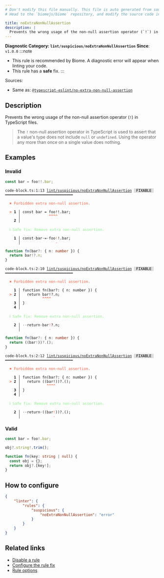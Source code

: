 ```yaml
---
# Don't modify this file manually. This file is auto generated from source, and you will lose your changes next time the website is built.
# Head to the `biomejs/biome` repository, and modify the source code in there.

title: noExtraNonNullAssertion
description: |
  Prevents the wrong usage of the non-null assertion operator (`!`) in TypeScript files.
---
```


**Diagnostic Category: `lint/suspicious/noExtraNonNullAssertion`**
<Tabs>
<TabItem label="TypeScript and TSX" icon="seti:typescript">
**Since**: `v1.0.0`
:::note
- This rule is recommended by Biome. A diagnostic error will appear when linting your code.
- This rule has a **safe** fix.
:::

Sources: 
- Same as: <a href="https://typescript-eslint.io/rules/no-extra-non-null-assertion" target="_blank"><code>@typescript-eslint/no-extra-non-null-assertion</code></a>

## Description
Prevents the wrong usage of the non-null assertion operator (`!`) in TypeScript files.

>The `!` non-null assertion operator in TypeScript is used to assert that a value's type does not include `null` or `undefined`. Using the operator any more than once on a single value does nothing.


## Examples

### Invalid

```ts
const bar = foo!!.bar;
```

<pre class="language-text"><code class="language-text">code-block.ts:1:13 <a href="https://biomejs.dev/linter/rules/no-extra-non-null-assertion">lint/suspicious/noExtraNonNullAssertion</a> <span style="color: #000; background-color: #ddd;"> FIXABLE </span> ━━━━━━━━━━━━━━━━━━━━━━━━━━━━━━━<br /><br />  <strong><span style="color: Tomato;">✖</span></strong> <span style="color: Tomato;">Forbidden extra non-null assertion.</span><br />  <br />  <strong><span style="color: Tomato;">&gt;</span></strong> <strong>1 │ </strong>const bar = foo!!.bar;<br />   <strong>   │ </strong>            <strong><span style="color: Tomato;">^</span></strong><strong><span style="color: Tomato;">^</span></strong><strong><span style="color: Tomato;">^</span></strong><strong><span style="color: Tomato;">^</span></strong><br />    <strong>2 │ </strong><br />  <br />  <strong><span style="color: lightgreen;">ℹ</span></strong> <span style="color: lightgreen;">Safe fix</span><span style="color: lightgreen;">: </span><span style="color: lightgreen;">Remove extra non-null assertion.</span><br />  <br />  <strong>  1 │ </strong>const<span style="opacity: 0.8;">·</span>bar<span style="opacity: 0.8;">·</span>=<span style="opacity: 0.8;">·</span>foo<span style="color: Tomato;">!</span>!.bar;<br />  <strong>    │ </strong>               <span style="color: Tomato;">-</span>      <br /></code></pre>

```ts
function fn(bar?: { n: number }) {
  return bar!?.n;
}
```

<pre class="language-text"><code class="language-text">code-block.ts:2:10 <a href="https://biomejs.dev/linter/rules/no-extra-non-null-assertion">lint/suspicious/noExtraNonNullAssertion</a> <span style="color: #000; background-color: #ddd;"> FIXABLE </span> ━━━━━━━━━━━━━━━━━━━━━━━━━━━━━━━<br /><br />  <strong><span style="color: Tomato;">✖</span></strong> <span style="color: Tomato;">Forbidden extra non-null assertion.</span><br />  <br />    <strong>1 │ </strong>function fn(bar?: &#123; n: number &#125;) &#123;<br />  <strong><span style="color: Tomato;">&gt;</span></strong> <strong>2 │ </strong>  return bar!?.n;<br />   <strong>   │ </strong>         <strong><span style="color: Tomato;">^</span></strong><strong><span style="color: Tomato;">^</span></strong><strong><span style="color: Tomato;">^</span></strong><strong><span style="color: Tomato;">^</span></strong><br />    <strong>3 │ </strong>&#125;<br />    <strong>4 │ </strong><br />  <br />  <strong><span style="color: lightgreen;">ℹ</span></strong> <span style="color: lightgreen;">Safe fix</span><span style="color: lightgreen;">: </span><span style="color: lightgreen;">Remove extra non-null assertion.</span><br />  <br />  <strong>  2 │ </strong><span style="opacity: 0.8;">·</span><span style="opacity: 0.8;">·</span>return<span style="opacity: 0.8;">·</span>bar<span style="color: Tomato;">!</span>?.n;<br />  <strong>    │ </strong>            <span style="color: Tomato;">-</span>    <br /></code></pre>

```ts
function fn(bar?: { n: number }) {
  return ((bar!))?.();
}
```

<pre class="language-text"><code class="language-text">code-block.ts:2:12 <a href="https://biomejs.dev/linter/rules/no-extra-non-null-assertion">lint/suspicious/noExtraNonNullAssertion</a> <span style="color: #000; background-color: #ddd;"> FIXABLE </span> ━━━━━━━━━━━━━━━━━━━━━━━━━━━━━━━<br /><br />  <strong><span style="color: Tomato;">✖</span></strong> <span style="color: Tomato;">Forbidden extra non-null assertion.</span><br />  <br />    <strong>1 │ </strong>function fn(bar?: &#123; n: number &#125;) &#123;<br />  <strong><span style="color: Tomato;">&gt;</span></strong> <strong>2 │ </strong>  return ((bar!))?.();<br />   <strong>   │ </strong>           <strong><span style="color: Tomato;">^</span></strong><strong><span style="color: Tomato;">^</span></strong><strong><span style="color: Tomato;">^</span></strong><strong><span style="color: Tomato;">^</span></strong><br />    <strong>3 │ </strong>&#125;<br />    <strong>4 │ </strong><br />  <br />  <strong><span style="color: lightgreen;">ℹ</span></strong> <span style="color: lightgreen;">Safe fix</span><span style="color: lightgreen;">: </span><span style="color: lightgreen;">Remove extra non-null assertion.</span><br />  <br />  <strong>  2 │ </strong><span style="opacity: 0.8;">·</span><span style="opacity: 0.8;">·</span>return<span style="opacity: 0.8;">·</span>((bar<span style="color: Tomato;">!</span>))?.();<br />  <strong>    │ </strong>              <span style="color: Tomato;">-</span>       <br /></code></pre>

### Valid

```ts
const bar = foo!.bar;

obj?.string!.trim();

function fn(key: string | null) {
  const obj = {};
  return obj?.[key!];
}
```

## How to configure
```json title="biome.json"
{
	"linter": {
		"rules": {
			"suspicious": {
				"noExtraNonNullAssertion": "error"
			}
		}
	}
}

```
## Related links

- [Disable a rule](/linter/#disable-a-rule)
- [Configure the rule fix](/linter#configure-the-rule-fix)
- [Rule options](/linter/#rule-options)

</TabItem>
</Tabs>


